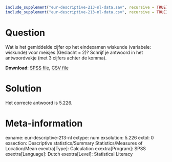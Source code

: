 ```{r, echo = FALSE, results = "hide"}
include_supplement("eur-descriptive-213-nl-data.sav", recursive = TRUE)
include_supplement("eur-descriptive-213-nl-data.csv", recursive = TRUE)
```

Question
========
Wat is het gemiddelde cijfer op het eindexamen wiskunde (variabele: wiskunde) voor meisjes (Geslacht = 2)? Schrijf je antwoord in het antwoordvakje (met 3 cijfers achter de komma).

**Download**: [SPSS file](eur-descriptive-213-nl-data.sav), [CSV file](eur-descriptive-213-nl-data.csv)


Solution
========
Het correcte antwoord is 5.226.


Meta-information
================
exname: eur-descriptive-213-nl
extype: num
exsolution: 5.226
extol: 0
exsection: Descriptive statistics/Summary Statistics/Measures of Location/Mean
exextra[Type]: Calculation
exextra[Program]: SPSS
exextra[Language]: Dutch
exextra[Level]: Statistical Literacy